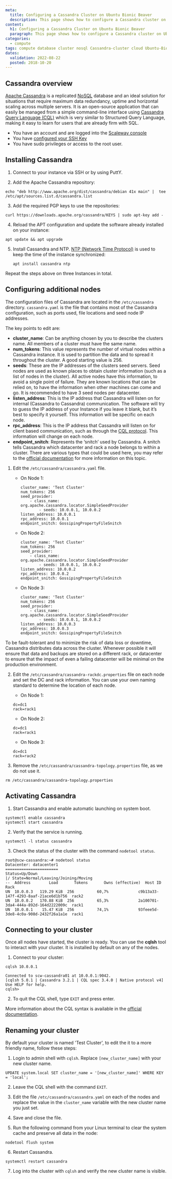 ```yaml
---
meta:
  title: Configuring a Cassandra Cluster on Ubuntu Bionic Beaver
  description: This page shows how to configure a Cassandra cluster on Ubuntu Bionic Beaver (18.04)
content:
  h1: Configuring a Cassandra Cluster on Ubuntu Bionic Beaver
  paragraph: This page shows how to configure a Cassandra cluster on Ubuntu Bionic Beaver (18.04)
categories:
  - compute
tags: compute database cluster nosql Cassandra-cluster cloud Ubuntu-Bionic-Beaver
dates:
  validation: 2022-08-22
  posted: 2018-10-20
---
```


## Cassandra overview

[Apache Cassandra](http://cassandra.apache.org/) is a replicated [NoSQL](https://en.wikipedia.org/wiki/NoSQL) database and an ideal solution for situations that require maximum data redundancy, uptime and horizontal scaling across multiple servers. It is an open-source application that can easily be managed from a simple command-line interface using [Cassandra Query Language (CQL)](https://cassandra.apache.org/doc/latest/cql/) which is very similar to Structured Query Language, making it easy to learn for users that are already firm with SQL.

<Message type="requirement">

  - You have an account and are logged into the [Scaleway console](https://console.scaleway.com)
  - You have [configured your SSH Key](/console/my-project/how-to/create-ssh-key/)
  - You have sudo privileges or access to the root user.

</Message>

## Installing Cassandra

1. Connect to your instance via SSH or by using PuttY.

2. Add the Apache Cassandra repository:

  ```
  echo "deb http://www.apache.org/dist/cassandra/debian 41x main" |  tee /etc/apt/sources.list.d/cassandra.list
  ```

3. Add the required PGP keys to use the repositories:

  ```
  curl https://downloads.apache.org/cassandra/KEYS | sudo apt-key add -
  ```

4. Reload the APT configuration and update the software already installed on your instance:

  ```
  apt update && apt upgrade
  ```

5. Install Cassandra and NTP. [NTP (Network Time Protocol)](https://en.wikipedia.org/wiki/Network_Time_Protocol) is used to keep the time of the instance synchronized:

    ```
    apt install cassandra ntp
    ```

Repeat the steps above on three Instances in total.

## Configuring additional nodes

The configuration files of Cassandra are located in the `/etc/cassandra` directory. `cassandra.yaml` is the file that contains most of the Cassandra configuration, such as ports used, file locations and seed node IP addresses.

The key points to edit are:

- **cluster_name**: Can be anything chosen by you to describe the clusters name. All members of a cluster must have the same name.
- **num_tokens**: This value represents the number of virtual nodes within a Cassandra instance. It is used to partition the data and to spread it throughout the cluster. A good starting value is 256.
- **seeds**: These are the IP addresses of the clusters seed servers. Seed nodes are used as known places to obtain cluster information (such as a list of nodes in the cluster). All active nodes have this information, to avoid a single point of failure. They are known locations that can be relied on, to have the information when other machines can come and go. It is recommended to have 3 seed nodes per datacenter.
- **listen_address**: This is the IP address that Cassandra will listen on for internal (Cassandra to Cassandra) communication. The software will try to guess the IP address of your Instance if you leave it blank, but it’s best to specify it yourself. This information will be specific on each node.
- **rpc_address**: This is the IP address that Cassandra will listen on for client based communication, such as through the [CQL protocol](https://git-wip-us.apache.org/repos/asf?p=cassandra.git;a=blob_plain;f=doc/native_protocol_v3.spec). This information will change on each node.
- **endpoint_snitch**: Represents the ‘snitch’ used by Cassandra. A snitch tells Cassandra which datacenter and rack a node belongs to within a cluster. There are various types that could be used here, you may refer to the [official documentation](https://cassandra.apache.org/doc/latest/) for more information on this topic.

1. Edit the `/etc/cassandra/cassandra.yaml` file.

    - On Node 1:
      ```
      cluster_name: 'Test Cluster'
      num_tokens: 256
      seed_provider:
          - class_name: org.apache.cassandra.locator.SimpleSeedProvider
              - seeds: 10.0.0.1, 10.0.0.2
      listen_address: 10.0.0.1
      rpc_address: 10.0.0.1
      endpoint_snitch: GossipingPropertyFileSnitch
      ```
    - On Node 2:
      ```
      cluster_name: 'Test Cluster'
      num_tokens: 256
      seed_provider:
          - class_name: org.apache.cassandra.locator.SimpleSeedProvider
              - seeds: 10.0.0.1, 10.0.0.2
      listen_address: 10.0.0.2
      rpc_address: 10.0.0.2
      endpoint_snitch: GossipingPropertyFileSnitch
      ```
    - On Node 3:
      ```
      cluster_name: 'Test Cluster'
      num_tokens: 256
      seed_provider:
          - class_name: org.apache.cassandra.locator.SimpleSeedProvider
              - seeds: 10.0.0.1, 10.0.0.2
      listen_address: 10.0.0.3
      rpc_address: 10.0.0.3
      endpoint_snitch: GossipingPropertyFileSnitch
      ```

  To be fault-tolerant and to minimize the risk of data loss or downtime, Cassandra distributes data across the cluster. Whenever possible it will ensure that data and backups are stored on a different rack, or datacenter to ensure that the impact of even a failing datacenter will be minimal on the production environment.

2. Edit the `/etc/cassandra/cassandra-rackdc.properties` file on each node and set the DC and rack information. You can use your own naming standard to determine the location of each node.

    - On Node 1:
    ```
    dc=dc1
    rack=rack1
    ```
    - On Node 2:
    ```
    dc=dc1
    rack=rack1
    ```
    - On Node 3:
    ```
    dc=dc1
    rack=rack2
    ```

3. Remove the `/etc/cassandra/cassandra-topology.properties` file, as we do not use it.

  ```
  rm /etc/cassandra/cassandra-topology.properties
  ```

## Activating Cassandra

1. Start Cassandra and enable automatic launching on system boot.

  ```
  systemctl enable cassandra
  systemctl start cassandra
  ```

2. Verify that the service is running.

  ```
  systemctl -l status cassandra
  ```

3. Check the status of the cluster with the command `nodetool status`.

  ```
  root@scw-cassandra:~# nodetool status
  Datacenter: datacenter1
  =======================
  Status=Up/Down
  |/ State=Normal/Leaving/Joining/Moving
  --  Address        Load       Tokens       Owns (effective)  Host ID                               Rack
  UN  10.0.0.3   119.29 KiB  256          60,7%             c9b13a33-147f-4293-8aaf-21ace6d1b756  rack2
  UN  10.0.0.2   170.88 KiB  256          65,3%             2a100701-3da4-444a-892d-164d2222009c  rack1
  UN  10.0.0.1    15.47 KiB  256          74,1%             93feee5d-3de8-4c0a-908d-2432f26a1a1e  rack1
  ```

## Connecting to your cluster

Once all nodes have started, the cluster is ready. You can use the **cqlsh** tool to interact with your cluster. It is installed by default on any of the nodes.

1. Connect to your cluster:

  ```
  cqlsh 10.0.0.1

  Connected to scw-cassandra01 at 10.0.0.1:9042.
  [cqlsh 5.0.1 | Cassandra 3.2.1 | CQL spec 3.4.0 | Native protocol v4]
  Use HELP for help.
  cqlsh>
  ```

2. To quit the CQL shell, type `EXIT` and press enter.

<Message type="note">

  More information about the CQL syntax is available in the [official documentation](https://cassandra.apache.org/doc/latest/).
 
</Message>

## Renaming your cluster

By default your cluster is named 'Test Cluster', to edit the it to a more friendly name, follow these steps:

1. Login to admin shell with `cqlsh`. Replace `[new_cluster_name]` with your new cluster name.

  ```
  UPDATE system.local SET cluster_name = '[new_cluster_name]' WHERE KEY = 'local';
  ```

2. Leave the CQL shell with the command `EXIT`.

3. Edit the file `/etc/cassandra/cassandra.yaml` on each of the nodes and replace the value in the `cluster_name` variable with the new cluster name you just set.

4. Save and close the file.

5. Run the following command from your Linux terminal to clear the system cache and preserve all data in the node:

  ```
  nodetool flush system
  ```

6. Restart Cassandra.

  ```
  systemctl restart cassandra
  ```

7. Log into the cluster with `cqlsh` and verify the new cluster name is visible.

